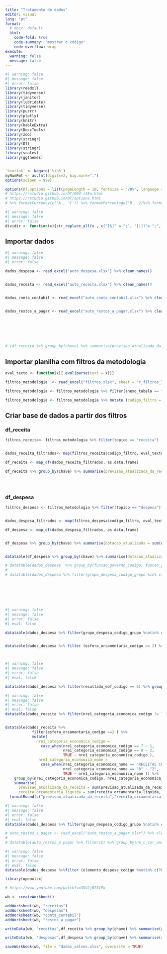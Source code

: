 ```yaml
---
title: "Tratamento do dados"
editor: visual
lang: "pt"
format:
  # docx: default
  html:
    code-fold: true
    code-summary: "mostrar o código"
    code-overflow: wrap
execute:
  warning: false
  message: false
---
```


```r
#| warning: false
#| message: false
#| error: false
library(readxl)
library(tidyverse)
library(janitor)
library(lubridate)
library(tidyverse)
library(purrr)
library(plotly)
library(knitr)
library(kableExtra)
library(DescTools)
library(zoo)
library(stringr)
library(DT)
library(stringr)
library(scales)
library(ggthemes)


`%notin%` <- Negate(`%in%`)
myNumFmt <- as.fmt(digits=2, big.mark=".")
options(scipen = 999)

options(DT.options = list(pageLength = 10, fontSize = "70%", language = list(url = '//cdn.datatables.net/plug-ins/1.10.11/i18n/Portuguese.json')))
# https://rstudio.github.io/DT/004-i18n.html
# https://rstudio.github.io/DT/options.html
# %>% formatCurrency(c('A', 'C')) %>% formatPercentage('D', 2)%>% formatRound('E', 3)
```

```r
#| warning: false
#| message: false
#| error: false
dividir <- function(x){str_replace_all(x , c("[&]" = ";", "[|]!"= ";", "[&]!"= ";", "[|]"= ";"))}


```

## Importar dados

```r
#| warning: false
#| message: false
#| error: false

dados_despesa <- read_excel("auto_despesa.xlsx") %>% clean_names()


dados_receita <- read_excel("auto_receita.xlsx") %>% clean_names()


dados_conta_contabil <- read_excel("auto_conta_contabil.xlsx") %>% clean_names()


dados_restos_a_pagar <- read_excel("auto_restos_a_pagar.xlsx") %>% clean_names()







# (df_receita %>% group_by(chave) %>% summarise(previsao_atualizada_da_receita = sum(previsao_atualizada_da_receita, na.rm = TRUE)/1000, receita_orcamentaria_liquida = sum(receita_orcamentaria_liquida, na.rm = TRUE)/1000))%>% formatRound(c("previsao_atualizada_da_receita","receita_orcamentaria_liquida"), 0, mark = ".", dec.mark = "," )

```

## Importar planilha com filtros da metodologia

```r
eval_texto <- function(x){ eval(parse(text = x))}

filtros_metodologia  <- read_excel("filtros.xlsx", sheet = "r_filtros_linhas") 

filtros_metodologia <- filtros_metodologia %>% filter(anexo_tabela == "anexo_04_rgps" ) %>% mutate (chave = str_c(demonstrativo,"_",anexo_tabela,"_", topico, "_",item_r))

filtros_metodologia <- filtros_metodologia %>% mutate (codigo_filtro = str_c(chave, " <-  dados_",topico," %>% ",filtro ," %>%  mutate (chave = ' ", chave,"')"))


```

## Criar base de dados a partir dos filtros

### df_receita

```r
filtros_receita<- filtros_metodologia %>% filter(topico == "receita")


dados_receita_filtrados<- map(filtros_receita$codigo_filtro, eval_texto)

df_receita <- map_df(dados_receita_filtrados, as.data.frame)

df_receita %>% group_by(chave) %>% summarise(previsao_atualizada_da_receita = sum(previsao_atualizada_da_receita, na.rm = TRUE), receita_orcamentaria_liquida = sum(receita_orcamentaria_liquida, na.rm = TRUE)) %>% kable( digits = 2, format.args = list(big.mark = ".", decimal.mark = ","))





```

### df_despesa

```r
filtros_despesa <- filtros_metodologia %>% filter(topico == "despesa")


dados_despesa_filtrados <- map(filtros_despesa$codigo_filtro, eval_texto)

df_despesa <- map_df(dados_despesa_filtrados, as.data.frame)


df_despesa %>% group_by(chave) %>% summarise(dotacao_atualizada = sum(dotacao_atualizada, na.rm = TRUE), despesas_empenhadas_controle_empenho = sum(despesas_empenhadas_controle_empenho, na.rm = TRUE))%>% kable(  digits = getOption("digits"), format.args = list(big.mark = ".", decimal.mark = ","))


datatable(df_despesa %>% group_by(chave) %>% summarise(dotacao_atualizada = sum(dotacao_atualizada, na.rm = TRUE)/1000, despesas_empenhadas_controle_empenho = sum(despesas_empenhadas_controle_empenho, na.rm = TRUE)/1000))%>% formatRound(c("dotacao_atualizada","despesas_empenhadas_controle_empenho"), 0, mark = ".", dec.mark = "," )
```

```r
# datatable(dados_despesa  %>% group_by(funcao_governo_codigo, funcao_governo_nome) %>% summarise(dotacao_atualizada = sum(dotacao_atualizada, na.rm = TRUE), despesas_empenhadas_controle_empenho = sum(despesas_empenhadas_controle_empenho, na.rm = TRUE),despesas_liquidadas_controle_empenho = sum(despesas_liquidadas_controle_empenho, na.rm = TRUE)))%>% formatRound(c("dotacao_atualizada","despesas_empenhadas_controle_empenho", "despesas_liquidadas_controle_empenho"), 0, mark = ".", dec.mark = "," )
# 
# datatable(dados_despesa %>% filter(grupo_despesa_codigo_grupo %in% c(6) & fonte_recursos_codigo == 443 & elemento_despesa_codigo %in% c(76,77) & subfuncao_governo_codigo %in% c(841,842,843,844,846) ) %>% group_by(funcao_governo_codigo, funcao_governo_nome) %>% summarise(dotacao_atualizada = -sum(dotacao_atualizada, na.rm = TRUE), despesas_empenhadas_controle_empenho = -sum(despesas_empenhadas_controle_empenho, na.rm = TRUE),despesas_liquidadas_controle_empenho = -sum(despesas_liquidadas_controle_empenho, na.rm = TRUE)))%>% formatRound(c("dotacao_atualizada","despesas_empenhadas_controle_empenho", "despesas_liquidadas_controle_empenho"), 0, mark = ".", dec.mark = "," )








```

```r
#| warning: false
#| message: false
#| error: false
#| eval: false

datatable(dados_despesa %>% filter(grupo_despesa_codigo_grupo %notin% c(6)| fonte_recursos_codigo != 443 | elemento_despesa_codigo %notin% c(76,77) | subfuncao_governo_codigo %notin% c(841,842,843,844,846) ) %>% group_by(funcao_governo_codigo, funcao_governo_nome) %>% summarise(dotacao_atualizada = sum(dotacao_atualizada, na.rm = TRUE), despesas_empenhadas_controle_empenho = sum(despesas_empenhadas_controle_empenho, na.rm = TRUE),despesas_liquidadas_controle_empenho = sum(despesas_liquidadas_controle_empenho, na.rm = TRUE)))%>% formatRound(c("dotacao_atualizada","despesas_empenhadas_controle_empenho", "despesas_liquidadas_controle_empenho"), 0, mark = ".", dec.mark = "," )


datatable(dados_despesa %>% filter (esfera_orcamentaria_codigo == 2) %>% group_by(grupo_despesa_codigo_grupo, grupo_despesa_nome) %>% summarise(dotacao_atualizada = sum(dotacao_atualizada, na.rm = TRUE), despesas_empenhadas_controle_empenho = sum(despesas_empenhadas_controle_empenho, na.rm = TRUE),despesas_liquidadas_controle_empenho = sum(despesas_liquidadas_controle_empenho, na.rm = TRUE)))%>% formatRound(c("dotacao_atualizada","despesas_empenhadas_controle_empenho", "despesas_liquidadas_controle_empenho"), 0, mark = ".", dec.mark = "," )




```

```r
#| warning: false
#| message: false
#| error: false
#| eval: false

datatable(dados_despesa %>% filter(resultado_eof_codigo == 6) %>% group_by(orgao_uge_orgao_maximo_codigo,orgao_uge_orgao_maximo_nome)%>% summarise(dotacao_atualizada = sum(dotacao_atualizada, na.rm = TRUE), despesas_empenhadas_controle_empenho = sum(despesas_empenhadas_controle_empenho, na.rm = TRUE),despesas_liquidadas_controle_empenho = sum(despesas_liquidadas_controle_empenho, na.rm = TRUE)))%>% formatRound(c("dotacao_atualizada","despesas_empenhadas_controle_empenho", "despesas_liquidadas_controle_empenho"), 0, mark = ".", dec.mark = "," )
```

```r
#| warning: false
#| message: false
#| error: false
#| eval: false
datatable(dados_receita %>% filter(nre1_categoria_economica_codigo != 7)  %>% group_by(nre1_categoria_economica_codigo, nre1_categoria_economica_nome , nre2_origem_receita_codigo_origem, nre2_origem_receita_nome) %>% summarise(previsao_atualizada_da_receita = sum(previsao_atualizada_da_receita, na.rm = TRUE)/1000, receita_orcamentaria_liquida = sum(receita_orcamentaria_liquida, na.rm = TRUE)/1000))%>% formatRound(c("previsao_atualizada_da_receita","receita_orcamentaria_liquida"), 0, mark = ".", dec.mark = "," )


datatable(dados_receita %>%
            filter(esfera_orcamentaria_codigo ==2 ) %>% 
            mutate(
              nre1_categoria_economica_codigo = 
                case_when(nre1_categoria_economica_codigo == 7 ~ 1,
                          nre1_categoria_economica_codigo == 8 ~ 2,
                          TRUE ~ nre1_categoria_economica_codigo ),
               nre1_categoria_economica_nome = 
                case_when(nre1_categoria_economica_nome == "RECEITAS CORRENTES-INTRA" ~ "RECEITAS CORRENTES",
                          nre1_categoria_economica_nome == "8" ~ "2",
                          TRUE ~ nre1_categoria_economica_nome )) %>% 
    group_by(nre1_categoria_economica_codigo, nre1_categoria_economica_nome, nre2_origem_receita_codigo_origem) %>% 
    summarise(
      previsao_atualizada_da_receita = sum(previsao_atualizada_da_receita, na.rm = TRUE)/1000,
      receita_orcamentaria_liquida = sum(receita_orcamentaria_liquida, na.rm = TRUE)/1000))%>%
  formatRound(c("previsao_atualizada_da_receita","receita_orcamentaria_liquida"), 0, mark = ".", dec.mark = "," )
```

```r
#| warning: false
#| message: false
#| error: false
#| eval: false
datatable(dados_despesa %>% filter(grupo_despesa_codigo_grupo %notin% c(6)| fonte_recursos_codigo != 443 | elemento_despesa_codigo %notin% c(76,77) | subfuncao_governo_codigo %notin% c(841,842,843,844,846) ) %>% group_by(funcao_governo_codigo, funcao_governo_nome, subfuncao_governo_codigo, subfuncao_governo_nome) %>% summarise(dotacao_atualizada = sum(dotacao_atualizada, na.rm = TRUE), despesas_empenhadas_controle_empenho = sum(despesas_empenhadas_controle_empenho, na.rm = TRUE),despesas_liquidadas_controle_empenho = sum(despesas_liquidadas_controle_empenho, na.rm = TRUE)))%>% formatRound(c("dotacao_atualizada","despesas_empenhadas_controle_empenho", "despesas_liquidadas_controle_empenho"), 0, mark = ".", dec.mark = "," )

```

```r
# auto_restos_a_pagar <- read_excel("auto_restos_a_pagar.xlsx") %>% clean_names()
# 
# datatable(auto_restos_a_pagar %>% filter($) %>% group_by(ne_c_cor_ano_emissao) %>% summarise(restos_a_pagar_nao_processados_inscritos = sum(restos_a_pagar_nao_processados_inscritos, na.rm = TRUE)/1000, restos_a_pagar_processados_inscritos = sum(restos_a_pagar_processados_inscritos, na.rm = TRUE)/1000))%>% formatRound(c("restos_a_pagar_nao_processados_inscritos","restos_a_pagar_processados_inscritos"), 0, mark = ".", dec.mark = "," )
```

```r
#| warning: false
#| message: false
#| error: false
#| eval: false
datatable(dados_despesa %>%filter (elemento_despesa_codigo %notin% c(76,77)) %>% group_by(uf_pt_sigla, funcao_governo_codigo, funcao_governo_nome, subfuncao_governo_codigo, subfuncao_governo_nome) %>% summarise(despesas_empenhadas_controle_empenho = sum(despesas_empenhadas_controle_empenho, na.rm = TRUE)/1000))%>% formatRound(c("despesas_empenhadas_controle_empenho"), 0, mark = ".", dec.mark = "," )
```

```r
library(openxlsx)

# https://www.youtube.com/watch?v=SDV2jB731Fo

wb <- createWorkbook()

addWorksheet(wb, "receitas")
addWorksheet(wb, "despesas")
addWorksheet(wb, "conta_contabil")
addWorksheet(wb, "restos_a_pagar")

writeData(wb, "receitas",df_receita %>% group_by(chave) %>% summarise(previsao_atualizada_da_receita = sum(previsao_atualizada_da_receita, na.rm = TRUE)/1000000, receita_orcamentaria_liquida = sum(receita_orcamentaria_liquida, na.rm = TRUE)/1000000) )

writeData(wb, "despesas",df_despesa %>% group_by(chave) %>% summarise(dotacao_atualizada = sum(dotacao_atualizada, na.rm = TRUE)/1000000, despesas_empenhadas_controle_empenho = sum(despesas_empenhadas_controle_empenho, na.rm = TRUE)/1000000, despesas_liquidadas_controle_empenho = sum(despesas_liquidadas_controle_empenho, na.rm = TRUE)/1000000, despesas_pagas_controle_empenho = sum(despesas_pagas_controle_empenho, na.rm = TRUE)/1000000) )

saveWorkbook(wb, file = "dados_salvos.xlsx", overwrite = TRUE)
```
